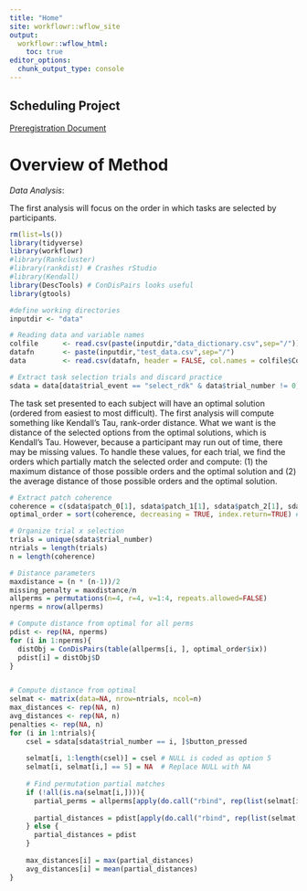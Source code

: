```yaml
---
title: "Home"
site: workflowr::wflow_site
output:
  workflowr::wflow_html:
    toc: true
editor_options:
  chunk_output_type: console
---
```


## Scheduling Project

[Preregistration Document](prereg.html)

# Overview of Method

_Data Analysis_:

The first analysis will focus on the order in which tasks are selected by participants. 

```r
rm(list=ls())
library(tidyverse)
library(workflowr)
#library(Rankcluster)
#library(rankdist) # Crashes rStudio
#library(Kendall)
library(DescTools) # ConDisPairs looks useful
library(gtools) 

#define working directories
inputdir <- "data"

# Reading data and variable names 
colfile      <- read.csv(paste(inputdir,"data_dictionary.csv",sep="/"))
datafn       <- paste(inputdir,"test_data.csv",sep="/") 
data         <- read.csv(datafn, header = FALSE, col.names = colfile$Column) # Add column labels to data

# Extract task selection trials and discard practice
sdata = data[data$trial_event == "select_rdk" & data$trial_number != 0, ]
```

The task set presented to each subject will have an optimal solution (ordered from easiest to most difficult). The first analysis will compute something like Kendall's Tau, rank-order distance. What we want is the distance of the selected options from the optimal solutions, which is Kendall's Tau. However, because a participant may run out of time, there may be missing values. To handle these values, for each trial, we find the orders which partially match the selected order and compute: (1) the maximum distance of those possible orders and the optimal solution and (2) the average distance of those possible orders and the optimal solution. 

```r
# Extract patch coherence
coherence = c(sdata$patch_0[1], sdata$patch_1[1], sdata$patch_2[1], sdata$patch_3[1]) # will vary by subject
optimal_order = sort(coherence, decreasing = TRUE, index.return=TRUE) # e.g., ocoh$ix = [4 3 1 2] optimal order, will vary by subject

# Organize trial x selection
trials = unique(sdata$trial_number)
ntrials = length(trials)
n = length(coherence)

# Distance parameters
maxdistance = (n * (n-1))/2
missing_penalty = maxdistance/n
allperms = permutations(n=4, r=4, v=1:4, repeats.allowed=FALSE)
nperms = nrow(allperms)

# Compute distance from optimal for all perms
pdist <- rep(NA, nperms)
for (i in 1:nperms){
  distObj = ConDisPairs(table(allperms[i, ], optimal_order$ix))
  pdist[i] = distObj$D  
}


# Compute distance from optimal
selmat <- matrix(data=NA, nrow=ntrials, ncol=n)
max_distances <- rep(NA, n)
avg_distances <- rep(NA, n)
penalties <- rep(NA, n)
for (i in 1:ntrials){
    csel = sdata[sdata$trial_number == i, ]$button_pressed
    
    selmat[i, 1:length(csel)] = csel # NULL is coded as option 5
    selmat[i, selmat[i,] == 5] = NA  # Replace NULL with NA
    
    # Find permutation partial matches
    if (!all(is.na(selmat[i,]))){
      partial_perms = allperms[apply(do.call("rbind", rep(list(selmat[i,1:sum(!is.na(selmat[i,]))]), nperms)) == allperms[, !is.na(selmat[i,])], 1, function(x)all(x)), ]
    
      partial_distances = pdist[apply(do.call("rbind", rep(list(selmat[i,1:sum(!is.na(selmat[i,]))]), nperms)) == allperms[, !is.na(selmat[i,])], 1, function(x)all(x))]
    } else {
      partial_distances = pdist
    }
    
    max_distances[i] = max(partial_distances)
    avg_distances[i] = mean(partial_distances)
}


```


